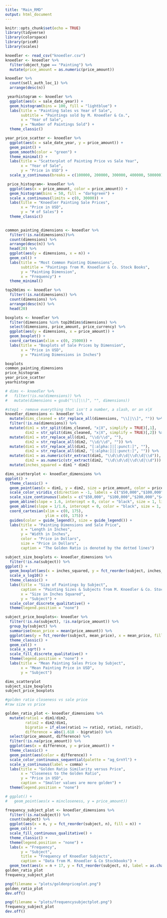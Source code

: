 ```yaml
---
title: "Main_RMD"
output: html_document
---
```


```r
knitr::opts_chunk$set(echo = TRUE)
library(tidyverse)
library(colorspace)
library(priceR)
library(scales)
```

```r
knoedler <- read_csv("knoedler.csv")
knoedler <- knoedler %>%
  filter(object_type == "Painting") %>%
  mutate(price_amount = as.numeric(price_amount))
```

```r
knoedler %>%
  count(sell_auth_loc_1) %>%
  arrange(desc(n))
```
```r
 yearhistogram <- knoedler %>%
  ggplot(aes(x = sale_date_year)) +
  geom_histogram(bins = 100, fill = "lightblue") +
  labs(title = "Painting Sales vs Year of Sale",
       subtitle = "Paintings sold by M. Knoedler & Co.",
       x = "Year of Sale",
       y = "Number of Paintings Sold") +
  theme_classic()

year_price_scatter <- knoedler %>%
  ggplot(aes(x = sale_date_year, y = price_amount)) +
  geom_point() +
  geom_smooth(color = "green") +
  theme_minimal() +
  labs(title = "Scatterplot of Painting Price vs Sale Year",
       x = "Year of Sale",
       y = "Price in USD") +
  scale_y_continuous(breaks = c(100000, 200000, 300000, 400000, 500000), labels = c("$100,000", "$200,000", "$300,000", "$400,000", "$500,000"))
```

```r
 price_histogram<- knoedler %>%
  ggplot(aes(x = price_amount, color = price_amount)) +
  geom_histogram(bins = 50, fill = "darkgreen") +
  scale_x_continuous(limits = c(0, 30000)) +
  labs(title = "Knoedler Painting Sale Prices",
       x = "Price in USD",
       y = "# of Sales") +
  theme_classic()
  
```

```r
common_painting_dimensions <- knoedler %>%
  filter(!is.na(dimensions))%>%
  count(dimensions) %>%
  arrange(desc(n)) %>%
  head(20) %>%
  ggplot(aes(y = dimensions, x = n)) +
  geom_col() +
  labs(title = "Most Common Painting Dimensions",
       subtitle = "Paintings from M. Knoedler & Co. Stock Books",
       y = "Painting Dimension",
       x = "Frequency") +
  theme_minimal()
```

```r
top20dims <- knoedler %>%
  filter(!is.na(dimensions)) %>%
  count(dimensions) %>%
  arrange(desc(n)) %>%
  head(20)

boxplots <- knoedler %>%
  filter(dimensions %in% top20dims$dimensions) %>%
  select(dimensions, price_amount, price_currency) %>%
  ggplot(aes(y = dimensions, x = price_amount)) +
  geom_boxplot() +
  coord_cartesian(xlim = c(0, 25000)) +
  labs(title = "Boxplots of Sale Prices by Dimension",
       x = "Price in USD",
       y = "Painting Dimensions in Inches")
```

```r
boxplots
common_painting_dimensions
price_histogram
year_price_scatter
yearhistogram
```

```r
# dims <- knoedler %>%
#   filter(!is.na(dimensions)) %>%
#   mutate(dimensions = gsub("\\[|\\]", "", dimensions)) 

#step1 - remove everything that isn't a number, a slash, or an x|X
knoedler_dimensions <- knoedler %>%
  mutate(dims_cleaned = str_replace_all(dimensions, "\\[|\\]", "")) %>%
  filter(!is.na(dimensions)) %>%
  mutate(dim1 = str_split(dims_cleaned, "x|X", simplify = TRUE)[,1],
         dim2 = str_split(dims_cleaned, "x|X", simplify = TRUE)[,2]) %>%
  mutate(dim1 = str_replace_all(dim1, "\\d/\\d", ""),
         dim2 = str_replace_all(dim2, "\\d/\\d", "")) %>%
  mutate(dim1 = str_replace_all(dim1, "[:alpha:]|[:punct:]", ""),
         dim2 = str_replace_all(dim2, "[:alpha:]|[:punct:]", "")) %>%
  mutate(dim1 = as.numeric(str_extract(dim1, "\\d\\d\\d|\\d\\d|\\d")),
         dim2 = as.numeric(str_extract(dim2, "\\d\\d\\d|\\d\\d|\\d"))) %>%
  mutate(inches_squared = dim1 * dim2)


```

```r
dims_scatterplot <- knoedler_dimensions %>%
ggplot() +
  theme_classic() +
  geom_point(aes(x = dim1, y = dim2, size = price_amount, color = price_amount), alpha = .5) +
  scale_color_viridis_c(direction = -1, labels = c("$50,000","$100,000","$200,000","$400,000","$600,000"), breaks = c(50000, 100000, 200000, 400000, 600000), begin = 0, end = 1) +
  scale_size_continuous(labels = c("$50,000", "$100,000","$200,000","$400,000","$600,000"), breaks = c(50000 ,100000, 200000, 400000, 600000)) +
  geom_abline(slope = 1.6, intercept = 0, color = "black", size = 1, linetype = 2) +
  geom_abline(slope = 1/1.6, intercept = 0, color = "black", size = 1, linetype = 2) +
  coord_cartesian(xlim = c(0, 175),
                  ylim = c(0, 175)) +
  guides(color = guide_legend(), size = guide_legend()) +
  labs(title = "Painting Dimensions and Sale Price",
       x = "Length in Inches",
       y = "Width in Inches",
       color = "Price in Dollars",
       size = "Price in Dollars",
       caption = "The Golden Ratio is denoted by the dotted lines")

subject_size_boxplots <- knoedler_dimensions %>%
  filter(!is.na(subject)) %>%
ggplot() +
  geom_boxplot(aes(x = inches_squared, y = fct_reorder(subject, inches_squared, .fun = median), color = subject)) +
  scale_x_log10() +
  theme_classic() +
  labs(title = "Size of Paintings by Subject",
       caption = "Painting Sizes & Subjects from M. Knoedler & Co. Stock Books",
       x = "Size in Inches Squared",
       y = "Subject") +
  scale_color_discrete_qualitative() +
  theme(legend.position = "none")

subject_price_boxplots<- knoedler %>%
  filter(!is.na(subject), !is.na(price_amount)) %>%
  group_by(subject) %>%
  summarise(mean_price = mean(price_amount)) %>%
  ggplot(aes(y = fct_reorder(subject, mean_price), x = mean_price, fill = subject)) +
  theme_classic() +
  geom_col() +
  scale_x_sqrt() +
  scale_fill_discrete_qualitative() +
  theme(legend.position = "none") +
  labs(title = "Mean Painting Sales Price by Subject", 
       x = "Mean Painting Price in USD",
       y = "Subject")

dims_scatterplot
subject_size_boxplots
subject_price_boxplots
```


```r
#golden ratio closeness vs sale price
#raw size vs price

golden_ratio_plot <- knoedler_dimensions %>%
  mutate(ratio1 = dim1/dim2,
         ratio2 = dim2/dim1,
         bigratio = if_else(ratio1 >= ratio2, ratio1, ratio2),
         difference = abs(1.618 - bigratio)) %>%
  select(price_amount, difference) %>%
  filter(!is.na(price_amount)) %>%
  ggplot(aes(x = difference, y = price_amount)) +
  theme_classic() +
  geom_point(aes(color = difference)) +
  scale_color_continuous_sequential(palette = "ag_GrnYl") +
  scale_y_continuous(label = comma) +
  labs(title = "Golden Ratio Similarity versus Price",
       x = "Closeness to the Golden Ratio",
       y = "Price in USD",
       caption = "Smaller values are more golden") +
  theme(legend.position = "none")

# ggplot() +
#   geom_point(aes(x = mincloseness, y = price_amount))

frequency_subject_plot <- knoedler_dimensions %>%
  filter(!is.na(subject)) %>%
  count(subject) %>%
  ggplot(aes(x = n, y = fct_reorder(subject, n), fill = n)) +
  geom_col() +
  scale_fill_continuous_qualitative() +
  theme_classic() +
  theme(legend.position = "none") +
  labs(x = "Frequency",
       y = "Subject",
       title = "Frequency of Knoedler Subjects",
       caption = "Data from M. Knoedler & Co Stockbooks") +
  geom_text(aes(x = n + 17, y = fct_reorder(subject, n), label = as.character(n)))
golden_ratio_plot
frequency_subject_plot
```

```r
png(filename = "plots/goldenpriceplot.png")
golden_ratio_plot
dev.off()

png(filename = "plots/frequencysubjectplot.png")
frequency_subject_plot
dev.off()
```


